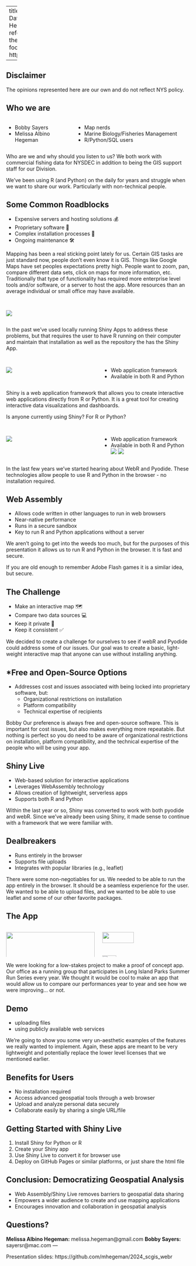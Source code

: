 
---
title: "Shiny Happy People Sharing Geospatial Data"
author:  Bobby Sayers and Melissa Albino Hegeman
date: September 6, 2024
format: 
  pptx: 
    reference-doc: 
      reference_slides.pptx
  revealjs:
    theme: moon
    transition: slide
    slide-number: true
    footer: 'SCGIS Annual Conference 2024 - https://github.com/mhegeman/2024_scgis_webr'
  
    
---

## Disclaimer

The opinions represented here are our own and do not reflect NYS policy.


## Who we are

::: columns

::: {.column width="35%"}
- Bobby Sayers  
- Melissa Albino Hegeman  
:::

::: {.column width="65%"}
- Map nerds
- Marine Biology/Fisheries Management  
- R/Python/SQL users

:::
:::

::: notes

Who are we and why should you listen to us?
We both work with commercial fishing data for NYSDEC in addition to being the GIS support staff for our Division. 

We've been using R (and Python) on the daily for years and struggle when we want to share our work. Particularly with non-technical people. 

:::

## Some Common Roadblocks

- Expensive servers and hosting solutions 💰  
- Proprietary software 💾
- Complex installation processes 🧩 
- Ongoing maintenance 🛠

::: notes
Mapping has been a real sticking point lately for us. Certain GIS tasks are just standard now, people don't even know it is GIS. Things like Google Maps have set peoples expectations pretty high. People want to zoom, pan, compare different data sets, click on maps for more information, etc. Traditionally that type of functionality has required more enterprise level tools and/or software, or a server to host the app. More resources than an average individual or small office may have available. 

:::

## {auto-animate=true}

:::: columns
::: {.column width="50%"}
![](assets/shiny.png)
:::
::: {.column width="50%"}
:::
::::

::: notes

In the past we've used locally running Shiny Apps to address these problems, but that requires the user to have R running on their computer and maintain that installation as well as the repository the has the Shiny App. 
:::

## {auto-animate=true}

:::: columns
::: {.column width="50%"}
![](assets/shiny.png)
:::
::: {.column width="50%"}
::: {.incremental}
- Web application framework
- Available in both R and Python
:::
:::
::::

::: notes

Shiny is a web application framework that allows you to create interactive web applications directly from R or Python. It is a great tool for creating interactive data visualizations and dashboards.

Is anyone currently using Shiny? For R or Python?
:::

## {transition="none"}

:::: columns
::: {.column width="50%"}
![](assets/shiny.png)
:::
::: {.column width="50%"}
- Web application framework
- Available in both R and Python
![](assets/pyodide_logo.png){.fragment}
![](assets/webr.png){.fragment}
:::
::::

::: notes

In the last few years we've started hearing about WebR and Pyodide. These technologies allow people to use R and Python in the browser - no installation required. 
:::


## Web Assembly

- Allows code written in other languages to run in web browsers
- Near-native performance
- Runs in a secure sandbox
- Key to run R and Python applications without a server

::: notes

We aren't going to get into the weeds too much, but for the purposes of this presentation it allows us to run R and Python in the browser. It is fast and secure. 

If you are old enough to remember Adobe Flash games it is a similar idea, but secure. 

:::


## The Challenge 

- Make an interactive map 🗺
- Compare two data sources 💻
- Keep it private 🔏
- Keep it consistent ✅


::: notes

We decided to create a challenge for ourselves to see if webR and Pyodide could address some of our issues. 
Our goal was to create a basic, light-weight interactive map that anyone can use without installing anything. 

:::

## *Free and Open-Source Options

- Addresses cost and issues associated with being locked into proprietary software, but:
  - Organizational restrictions on installation
  - Platform compatibility
  - Technical expertise of recipients
  
::: notes
Bobby
Our preference is always free and open-source software. This is important for cost issues, but also makes everything more repeatable. 
But nothing is perfect so you do need to be aware of organizational restrictions on installation, platform compatibility, and the technical expertise of the people who will be using your app.
:::



## Shiny Live

- Web-based solution for interactive applications
- Leverages WebAssembly technology
- Allows creation of lightweight, serverless apps
- Supports both R and Python

::: notes

Within the last year or so, Shiny was converted to work with both pyodide and webR. Since we've already been using Shiny, it made sense to continue with a framework that we were familiar with. 
:::

## Dealbreakers

- Runs entirely in the browser
- Supports file uploads
- Integrates with popular libraries (e.g., leaflet)

::: notes
There were some non-negotiables for us. We needed to be able to run the app entirely in the browser. It should be a seamless experience for the user.  We wanted to be able to upload files, and we wanted to be able to use leaflet and some of our other favorite packages.
:::

## The App

:::: columns

::: {.column}
![](assets/run_dmr.jpg){width="100%"}
:::

::: {.column}

![](assets/jones_beach.jpg){height="60%"}

![](assets/summer_run.png){height="40%"}
:::
::::

::: notes

We were looking for a low-stakes project to make a proof of concept app. Our office as a running group that participates in Long Island Parks Summer Run Series every year. We thought it would be cool to make an app that would allow us to compare our performances year to year and see how we were improving... or not. 

:::


## Demo

- uploading files
- using publicly available web services


::: notes
We're going to show you some very un-aesthetic examples of the features we really wanted to implement. Again, these apps are meant to be very lightweight and potentially replace the lower level licenses that we mentioned earlier. 

:::

## Benefits for Users

- No installation required
- Access advanced geospatial tools through a web browser
- Upload and analyze personal data securely
- Collaborate easily by sharing a single URL/file

## Getting Started with Shiny Live

1. Install Shiny for Python or R
2. Create your Shiny app
3. Use Shiny Live to convert it for browser use
4. Deploy on GitHub Pages or similar platforms, or just share the html file

## Conclusion: Democratizing Geospatial Analysis

- Web Assembly/Shiny Live removes barriers to geospatial data sharing
- Empowers a wider audience to create and use mapping applications
- Encourages innovation and collaboration in geospatial analysis

## Questions?

**Melissa Albino Hegeman:** melissa.hegeman@gmail.com
**Bobby Sayers:** sayersr@mac.com
---

Presentation slides: 
https://github.com/mhegeman/2024_scgis_webr


